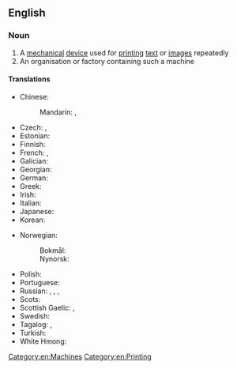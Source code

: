 ==English==
{{wikipedia}}

===Noun===
{{en-noun|es}}

# A [[mechanical]] [[device]] used for [[print]]ing [[text]] or [[image]]s repeatedly
# An organisation or factory containing such a machine

====Translations====
{{trans-top|machine for printing}}
* Chinese:
*: Mandarin: {{t+|cmn|印刷機|sc=Hani}}, {{t+|cmn|印刷机|tr=yìnshuājī|sc=Hani}}
* Czech: {{t+|cs|tiskárna|f}}, {{t|cs|tiskový stroj|m}}
* Estonian: {{t|et|trükipress}}
* Finnish: {{t+|fi|painokone}}
* French: {{t+|fr|presse|f}}, {{t|fr|machine à imprimer|f}}
* Galician: {{t+|gl|imprenta|f}}
* Georgian: {{t|ka|სტამბა}}
* German: {{t|de|Druckerpresse|f}}
* Greek: {{t+|el|πιεστήριο|n}}
* Irish: {{t|ga|clóphreas|m}}
* Italian: {{t|it|torchio calcografico|m}}
* Japanese: {{t|ja|印刷機|tr=いんさつき, insatsuki|sc=Jpan}}
* Korean: {{t+|ko|인쇄기|sc=Kore}}
{{trans-mid}}
* Norwegian:
*: Bokmål: {{t|nb|trykkpresse|m|f}}
*: Nynorsk: {{t|nn|trykkpresse|f}}
* Polish: {{t|pl|maszyna drukarska|f}}
* Portuguese: {{t+|pt|imprensa|f}}
* Russian: {{t|ru|печа́тный стано́к|m}}, {{t+|ru|печа́тная маши́на|f}}, {{t|ru|типогра́фский стано́к|m}}, {{t|ru|печа́тный пресс|m}}
* Scots: {{t|sco|prentin press}}
* Scottish Gaelic: {{t|gd|clò|m}}, {{t|gd|beart-chlò|f}}
* Swedish: {{t|sv|tryckpress|c}}
* Tagalog: {{t|tl|limbagan}}, {{t|tl|palimbagan}}
* Turkish: {{t|tr|baskı presi}}
* White Hmong: {{t|mww|lub tshuab nias ntawv}}
{{trans-bottom}}

[[Category:en:Machines]]
[[Category:en:Printing]]